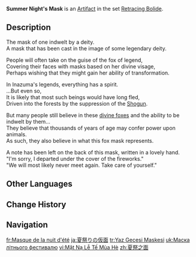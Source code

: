 {{Artifact Infobox
|image = Item Summer Night's Mask.png
|set   = Retracing Bolide
|piece = Circlet of Logos
}}
{{Description|A popular mask cast in the image of a [[Kitsune Saiguu|deity]], as described in the legends.}}
'''Summer Night's Mask''' is an [[Artifact]] in the set [[Retracing Bolide]].

==Description==
The mask of one indwelt by a deity.<br>A mask that has been cast in the image of some legendary deity.

People will often take on the guise of the fox of legend,<br>Covering their faces with masks based on her divine visage,<br>Perhaps wishing that they might gain her ability of transformation.

In Inazuma's legends, everything has a spirit.<br>...But even so,<br>It is likely that most such beings would have long fled,<br>Driven into the forests by the suppression of the [[Shogun]].

But many people still believe in these [[Kitsune|divine foxes]] and the ability to be indwelt by them...<br>They believe that thousands of years of age may confer power upon animals.<br>As such, they also believe in what this fox mask represents.

A note has been left on the back of this mask, written in a lovely hand.<br>"I'm sorry, I departed under the cover of the fireworks."<br>"We will most likely never meet again. Take care of yourself."

==Other Languages==
{{Other Languages
|en       = Summer Night's Mask
|zhs      = 夏祭之面
|zhs_rm   = Xiàjì zhī Miàn
|zht      = 夏祭之面
|zht_rm   = Xiàjì zhī Miàn
|zh_tl    = Summer Festival's Mask
|ja       = 夏祭りの仮面
|ja_rm    = Natsumatsuri no Kamen
|ja_tl    = Summer Festival's Mask
|ko       = 여름 축제의 가면
|ko_rm    = Yeoreum Chukje-ui Gamyeon
|ko_tl    = Mask of the Summer Festival
|es       = Máscara de la Noche de Verano
|es_tl    = Mask of the Summer Night
|fr       = Masque de la nuit d'été
|fr_tl    = Mask of the Summer Night
|ru       = Маска равноденствия
|ru_tl    = Equinox Mask
|th       = Summer Night's Mask
|vi       = Mặt Nạ Lễ Tế Mùa Hè
|vi_tl    = 
|de       = Sommerfestmaske
|de_tl    = Summer Festival Mask
|id       = Summer Night's Mask
|pt       = Máscara do Festival de Verão
|pt_tl    = 
|tr       = Yaz Gecesi Maskesi
|tr_tl    = Summer Night Mask
|it       = Maschera delle notti d'estate
|it_tl    = Mask of the Summer Nights
}}

==Change History==
{{Change History|1.0}}

==Navigation==
{{Artifact Set Navbox|Retracing Bolide}}

[[fr:Masque de la nuit d'été]]
[[ja:夏祭りの仮面]]
[[tr:Yaz Gecesi Maskesi]]
[[uk:Маска літнього фестивалю]]
[[vi:Mặt Nạ Lễ Tế Mùa Hè]]
[[zh:夏祭之面]]
